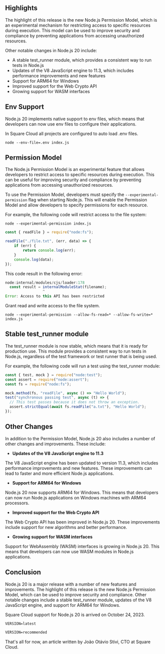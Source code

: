 ## Highlights

The highlight of this release is the new Node.js Permission Model, which is an experimental mechanism for restricting access to specific resources during execution. This model can be used to improve security and compliance by preventing applications from accessing unauthorized resources.

Other notable changes in Node.js 20 include:

- A stable test\_runner module, which provides a consistent way to run tests in Node.js
- Updates of the V8 JavaScript engine to 11.3, which includes performance improvements and new features
- Support for ARM64 for Windows
- Improved support for the Web Crypto API
- Growing support for WASM interfaces

## Env Support

Node.js 20 implements native support to env files, which means that developers can now use env files to configure their applications.

<Note>In Square Cloud all projects are configured to auto load .env files.</Note>

```shell Read .env file and set environment variables
node --env-file=.env index.js
```

## Permission Model

The Node.js Permission Model is an experimental feature that allows developers to restrict access to specific resources during execution. This can be useful for improving security and compliance by preventing applications from accessing unauthorized resources.

To use the Permission Model, developers must specify the `--experimental-permission` flag when starting Node.js. This will enable the Permission Model and allow developers to specify permissions for each resource.

For example, the following code will restrict access to the file system:

```shell
node --experimental-permission index.js
```

```js
const { readFile } = require("node:fs");

readFile("./file.txt", (err, data) => {
    if (err) {
        return console.log(err);
    }
    console.log(data);
});
```

This code result in the following error:

```js
node:internal/modules/cjs/loader:178
  const result = internalModuleStat(filename);
                 ^
Error: Access to this API has been restricted
```

Grant read and write access to the file system.

```shell
node --experimental-permission --allow-fs-read=* --allow-fs-write=* index.js
```

## Stable test\_runner module

The test\_runner module is now stable, which means that it is ready for production use. This module provides a consistent way to run tests in Node.js, regardless of the test framework or test runner that is being used.

For example, the following code will run a test using the test\_runner module:

```js
const { test, mock } = require("node:test");
const assert = require("node:assert");
const fs = require("node:fs");

mock.method(fs, "readFile", async () => "Hello World");
test("synchronous passing test", async (t) => {
  // This test passes because it does not throw an exception.
  assert.strictEqual(await fs.readFile("a.txt"), "Hello World");
});
```

## Other Changes

In addition to the Permission Model, Node.js 20 also includes a number of other changes and improvements. These include:

- **Updates of the V8 JavaScript engine to 11.3**

The V8 JavaScript engine has been updated to version 11.3, which includes performance improvements and new features. These improvements can lead to faster and more efficient Node.js applications.

- **Support for ARM64 for Windows**

Node.js 20 now supports ARM64 for Windows. This means that developers can now run Node.js applications on Windows machines with ARM64 processors.

- **Improved support for the Web Crypto API**

The Web Crypto API has been improved in Node.js 20. These improvements include support for new algorithms and better performance.

- **Growing support for WASM interfaces**

Support for WebAssembly (WASM) interfaces is growing in Node.js 20. This means that developers can now use WASM modules in Node.js applications.

## Conclusion

Node.js 20 is a major release with a number of new features and improvements. The highlight of this release is the new Node.js Permission Model, which can be used to improve security and compliance. Other notable changes include a stable test\_runner module, updates of the V8 JavaScript engine, and support for ARM64 for Windows.

<Note> Square Cloud support for Node.js 20 is arrived on October 24, 2023. </Note>

```md Node.js 21.1.0 + Python 3.12
VERSION=latest
```

```md Node.js 20.9.0 + Python 3.11.6
VERSION=recommended
```

That's all for now, an article written by João Otávio Stivi, CTO at Square Cloud.
